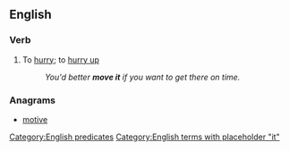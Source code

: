 ==English==

===Verb===
{{en-verb|inf=[[move]] [[it]]|moves it|moving it|moved it}}

# {{idiomatic}} To [[hurry]]; to [[hurry up]]
#: ''You'd better '''move it''' if you want to get there on time.''

===Anagrams===
* [[motive#English|motive]]

[[Category:English predicates]]
[[Category:English terms with placeholder "it"]]
